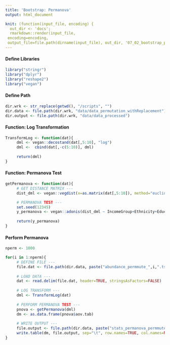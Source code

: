 ```yaml
---
title: 'Bootstrap: Permanova'
output: html_document

knit: (function(input_file, encoding) {
  out_dir <- 'docs';
  rmarkdown::render(input_file,
 encoding=encoding,
 output_file=file.path(dirname(input_file), out_dir, '07_02_bootstrap_perform_permanova.html'))})
---
```



#### Define Libraries
```r
library("stringr")
library("dplyr")
library("reshape2")
library("vegan")
```

#### Define Path
```r
dir.wrk <- str_replace(getwd(), "/scripts", "")
dir.data <- file.path(dir.wrk, "data/data_permutation_withReplacement")
dir.output <- file.path(dir.wrk, "data/data_processed")
```

#### Function: Log Transformation
```r
TransformLog <- function(dat){
     dml <- vegan::decostand(dat[,5:10], "log")
     dml <-  cbind(dat[,-c(5:10)], dml)
     
     return(dml)
}
```

#### Function: Permanova Test 
```r
getPermanova <- function(dat){
     # GET DISTANCE MATRIX ---
     dist_dml <- vegan::vegdist(x=as.matrix(dat[,5:10]), method="euclidean", binary=FALSE, diag=TRUE, upper=TRUE, na.rm=FALSE)

     # PERMANOVA TEST ---
     set.seed(12345)
     y_permanova <- vegan::adonis(dist_dml ~ IncomeGroup+Ethnicity+EducationLevel+GeoRegion, data=dat, permutations=999, method="euclidean", parallel=8)
     
     return(y_permanova)
}
```


#### Perform Permanova
```r
nperm <- 1000

for(i in 1:nperm){
     # DEFINE FILE ---
     file.dat <- file.path(dir.data, paste("abundance_permmute_",i,".tsv", sep=""))
     
     # LOAD DATA ---
     dat <- read.delim(file.dat, header=TRUE, stringsAsFactors=FALSE)
     
     # LOG TRANSFORM ---
     dml <- TransformLog(dat)
     
     # PERFORM PERMANOVA TEST ---
     pnova <- getPermanova(dml)
     dm <- as.data.frame(pnova$aov.tab)
     
     # WRITE OUTPUT ---
     file.output <- file.path(dir.data, paste("stats_permanova_permmute_",i,".tsv", sep=""))
     write.table(dm, file.output, sep="\t", row.names=TRUE, col.names=NA, quote=FALSE)     
}
```
